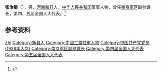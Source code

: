 '''张治银'''（{{bd|1920年||2008年|}}），男，[[河南|河南]][[新县|新县]]人，[[中华人民共和国|中华人民共和国]]军事人物，曾任[[南京军区|南京军区]]副参谋长，第四、五届全国人大代表。<ref>{{Cite book|title=中华人民共和国职官志|author=何虎生, 李耀东, 向常福主编|publisher=中国社会出版社|year=2003|isbn=9787800883934|location=北京|pages=}}</ref>

== 参考资料 ==
{{reflist}}

{{中国人物小作品}}

{{Authority control}}
{{DEFAULTSORT:Zhang张}}
[[Category:张姓|Zhi]]
[[Category:新县人|Category:新县人]]
[[Category:中國工農紅軍人物|Category:中國工農紅軍人物]]
[[Category:中国共产党党员_(1938年入党)|Category:中国共产党党员 (1938年入党)]]
[[Category:南京军区副参谋长|Category:南京军区副参谋长]]
[[Category:第四届全国人大代表|Category:第四届全国人大代表]]
[[Category:第五届全国人大代表|Category:第五届全国人大代表]]